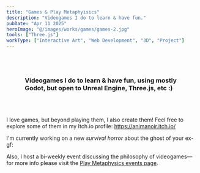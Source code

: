 ```yaml
---
title: "Games & Play Metaphyisics"
description: "Videogames I do to learn & have fun."
pubDate: "Apr 11 2025"
heroImage: "@/images/works/games/games-2.jpg"
tools: ["Three.js"]
workType: ["Interactive Art", "Web Development", "3D", "Project"]
---
```




<h3 style="padding: 3rem;">Videogames I do to learn & have fun, using mostly Godot, but open to Unreal Engine, Three.js, etc :)</h3>


I love games, but beyond playing them, I also create them! Feel free to explore some of them in my Itch.io profile: https://animanoir.itch.io/



I'm currently working on a new *survival horror* about the ghost of your ex-gf:

<YouTube id="https://www.youtube.com/watch?v=nlKwFpP5gKI" />

Also, I host a bi-weekly event discussing the philosophy of videogames—for more info please visit the [Play Metaphysics events page](https://metaxis.digital/events/homo-ludens-play-metaphysics-pipin-barr-the-stuff-games-are-made-of-3).

